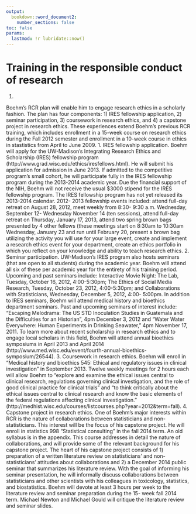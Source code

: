 ```yaml
---
output: 
  bookdown::word_document2:  
    number_sections: false
toc: false
params:
  lastmod: !r lubridate::now()
---
```


# Training in the responsible conduct of research

1. 




Boehm's RCR plan will enable him to engage research ethics in a scholarly fashion. The plan has four
components: 1) IRES fellowship application, 2) seminar participation, 3) coursework in research
ethics, and 4) a capstone project in research ethics. These experiences extend Boehm's previous
RCR training, which includes enrollment in a 15-week course on research ethics during the Fall 2012
semester and enrollment in a 10-week course in ethics in stastistics from April to June 2009.
1. IRES fellowship application. Boehm will apply for the UW-Madison's Integrating Research Ethics
and Scholarship (IRES) fellowship program (http://www.grad.wisc.edu/ethics/iresfellows.html). He will
submit his application for admission in June 2013. If admitted to the competitive program's small
cohort, he will participate fully in the IRES fellowship program during the 2013-2014 academic year.
Due the financial support of the NIH, Boehm will not receive the usual $3000 stipend for the IRES
fellowship program. The IRES fellowship program has not yet released its 2013-2014 calendar. 2012-
2013 fellowship events included: attend full-day retreat on August 28, 2012, meet weekly from 8:30-
9:30 a.m. Wednesday, September 12- Wednesday November 14 (ten sessions), attend full-day retreat
on Thursday, January 17, 2013, attend two spring brown bags presented by 4 other fellows (these
meetings start on 8:30am to 10:30am Wednesday, January 23 and run until February 20, present a
brown bag utilizing the activity you will use for your large event, create and implement a research
ethics event for your department, create an ethics portfolio in which you reflect on your knowledge and
ability to teach research ethics.
2. Seminar participation. UW-Madison's IRES program also hosts seminars (that are open to all
students) during the academic year. Boehm will attend all six of these per academic year for the
entirety of his training period. Upcoming and past seminars include: Interactive Movie Night: The Lab,
Tuesday, October 16, 2012, 4:00-5:30pm; The Ethics of Social Media Research, Tuesday, October 23,
2012, 4:00-5:30pm; and Collaborations with Statisticians, Wednesday, December 5, 2012, 4:00-
5:00pm. In addition to IRES seminars, Boehm will attend medical history and bioethics department
seminars. Past and upcoming seminars of interest include: “Escaping Melodrama: The US STD
Inoculation Studies in Guatemala and the Difficulties for an Historian”, 4pm December 3, 2012 and
“Water Water Everywhere: Human Experiments in Drinking Seawater,” 4pm November 17, 2011.
To learn more about recent scholarship in research ethics and to engage local scholars in this field,
Boehm will attend annual bioethics symposiums in April 2013 and April 2014
(http://www.med.wisc.edu/event/fourth-annual-bioethics-symposium/26544).
3. Coursework in research ethics. Boehm will enroll in “Medical history and bioethics 545: Ethical
and regulatory issues in clinical investigation” in September 2013. Twelve weekly meetings for 2 hours
each will allow Boehm to “explore and examine the ethical issues central to clinical research,
regulations governing clinical investigation, and the role of good clinical practice for clinical trials” and
“to think critically about the ethical issues central to clinical research and know the basic elements of
the federal regulations affecting clinical investigation.”
(http://medhist.wisc.edu/courses/listcourses.php?year=2012&term=fall).
4. Capstone project in research ethics. One of Boehm's major interests within RCR is the nature of
collaborations between statisticians and non-statisticians. This interest will be the focus of his
capstone project. He will enroll in statistics 998 “Statistical consulting” in the fall 2014 term. An old
syllabus is in the appendix. This course addresses in detail the nature of collaborations, and will
provide some of the relevant background for his capstone project. The heart of his capstone project
consists of 1) preparation of a written literature review on statisticians' and non-statisticians' attitudes
about collaborations and 2) a December 2014 public seminar that summarizes his literature review.
With the goal of informing his seminar presentation, he will informally discuss collaborations between
statisticians and other scientists with his colleagues in toxicology, statistics, and biostatistics. Boehm
will devote at least 3 hours per week to the literature review and seminar preparation during the 15-
week fall 2014 term. Michael Newton and Michael Gould will critique the literature review and seminar
slides.